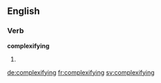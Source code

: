 ==English==

===Verb===
'''complexifying'''

# {{present participle of|complexify}}

[[de:complexifying]]
[[fr:complexifying]]
[[sv:complexifying]]